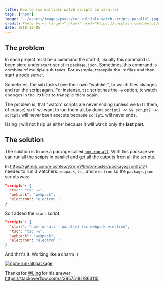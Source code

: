 ```yaml
---
title: How to run multiple watch scripts in paraller
tags: ["npm"]
image: "../assets/images/posts/run-multiple-watch-scripts-parallel.jpg"
credit: Photo by <a target="_blank" href="https://unsplash.com/photos/ApjcYVl-h-o?utm_source=unsplash&amp;utm_medium=referral&amp;utm_content=creditCopyText">Bence ▲ Boros</a> on <a href="/search/photos/parallel-space?utm_source=unsplash&amp;utm_medium=referral&amp;utm_content=creditCopyText">Unsplash</a>
date: 2018-12-05
---
```


## The problem

In each project must be a command the start it, usually this command is been store under `start` script in `package.json`. Sometimes, this command is combine of multiple sub tasks. For example, transpile the _.ts_ files and then start a node server.

Sometimes, the sub tasks have their own "watcher", to watch files changes and run the script again.
For instanse, `tsc` script has the `-w` option, to watch changes in the _.ts_ files to transpile them again.

The problem is, that "watch" scripts are never ending (unless we `kill` them, of course) so if we want to run them all, by doing `script1 -w && script2 -w`, `script2` will never been execute because `script1` will never ends.

Using `|` will not help us either because it will watch only the **last** part.

## The solution

The solution is to use a package called <a href="https://github.com/mysticatea/npm-run-all" target="_blank">`npm-run-all`</a>. With this package we can run all the scripts in parallel and get all the outputs from all the scripts.

In <a href="my case" target="_blank">https://github.com/moshfeu/y2mp3/blob/master/package.json#L16</a> I needed to run 3 watchers: `webpack`, `tsc`, and `electron` so the `package.json` scripts was:

```json
"scripts": {
  "tsc": "tsc -w",
  "webpack": "webpack",
  "electron": "electron ."
}
```

So I added the `start` script:

```json
"scripts": {
  "start": "npm-run-all --parallel tsc webpack electron",
  "tsc": "tsc -w",
  "webpack": "webpack",
  "electron": "electron ."
}
```

And that's it. Working like a charm :)

<a href="https://www.npmjs.com/package/npm-run-all" target="_blank">
  <img alt="npm-run-all package" src="https://nodei.co/npm/npm-run-all.png?downloads=true&downloadRank=true&stars=true">
</a>


Thanks for <a href="https://stackoverflow.com/users/1282571/ling" target="_blank">@Ling</a> for his answer: <a href="https://stackoverflow.com/a/39575186/863110" target="_blank">https://stackoverflow.com/a/39575186/863110</a>
